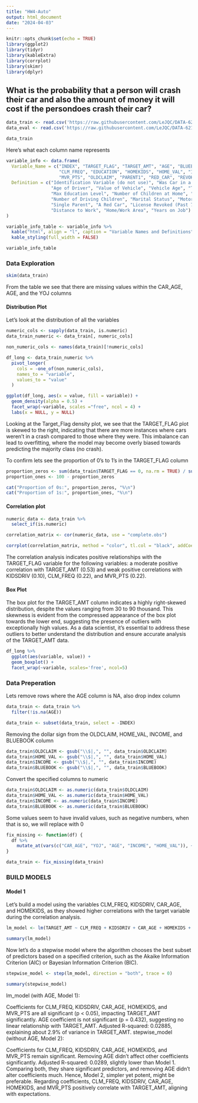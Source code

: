 ```yaml
---
title: "HW4-Auto"
output: html_document
date: "2024-04-03"
---
```


```r
knitr::opts_chunk$set(echo = TRUE)
library(ggplot2)
library(tidyr)
library(kableExtra)
library(corrplot)
library(skimr)
library(dplyr)
```
## What is the probability that a person will crash their car and also the amount of money it will cost if the persondoes crash their car?

```r
data_train <- read.csv('https://raw.githubusercontent.com/LeJQC/DATA-621-Group-2/main/HW4/insurance_training_data.csv')
data_eval <- read.csv('https://raw.githubusercontent.com/LeJQC/DATA-621-Group-2/main/HW4/insurance-evaluation-data.csv')
```

```r
data_train
```
Here's what each column name represents 
```r
variable_info <- data.frame(
  Variable_Name = c("INDEX", "TARGET_FLAG", "TARGET_AMT", "AGE", "BLUEBOOK", "CAR_AGE", "CAR_TYPE", "CAR_USE", 
                    "CLM_FREQ", "EDUCATION", "HOMEKIDS", "HOME_VAL", "INCOME", "JOB", "KIDSDRIV", "MSTATUS", 
                    "MVR_PTS", "OLDCLAIM", "PARENT1", "RED_CAR", "REVOKED", "SEX", "TIF", "TRAVTIME", "URBANICITY", "YOJ"),
  Definition = c("Identification Variable (do not use)", "Was Car in a crash?", "If car was in a crash, what was the cost", 
                 "Age of Driver", "Value of Vehicle", "Vehicle Age", "Type of Car", "Vehicle Use", "Number of Claims (Past 5 Years)",
                 "Max Education Level", "Number of Children at Home", "Home Value", "Income", "Job Category", 
                 "Number of Driving Children", "Marital Status", "Motor Vehicle Record Points", "Total Claims (Past 5 Years)", 
                 "Single Parent", "A Red Car", "License Revoked (Past 7 Years)", "Gender", "Time in Force", 
                 "Distance to Work", "Home/Work Area", "Years on Job")
)

variable_info_table <- variable_info %>%
  kable("html", align = "l", caption = "Variable Names and Definitions") %>%
  kable_styling(full_width = FALSE)

variable_info_table
```

### Data Exploration
```r
skim(data_train)
```
From the table we see that there are missing values within the CAR_AGE, AGE, and the YOJ columns

#### Distribution Plot 
Let's look at the distribution of all the variables 
```r
numeric_cols <- sapply(data_train, is.numeric)
data_train_numeric <- data_train[, numeric_cols]

non_numeric_cols <- names(data_train)[!numeric_cols]

df_long <- data_train_numeric %>%
  pivot_longer(
    cols = -one_of(non_numeric_cols),
    names_to = "variable",
    values_to = "value"
  )

ggplot(df_long, aes(x = value, fill = variable)) + 
  geom_density(alpha = 0.5) +  
  facet_wrap(~variable, scales ="free", ncol = 4) +
  labs(x = NULL, y = NULL)  
```
 
Looking at the Target_Flag density plot, we see that the TARGET_FLAG plot is skewed to the right, indicating that there are more instances where cars weren't in a crash compared to those where they were. This imbalance can lead to overfitting, where the model may become overly biased towards predicting the majority class (no crash).

To confirm lets see the proportion of 0's to 1's in the TARGET_FLAG column 
```r
proportion_zeros <- sum(data_train$TARGET_FLAG == 0, na.rm = TRUE) / sum(!is.na(data_train$TARGET_FLAG)) * 100
proportion_ones <- 100 - proportion_zeros

cat("Proportion of 0s:", proportion_zeros, "%\n")
cat("Proportion of 1s:", proportion_ones, "%\n")
```


#### Correlation plot 
```r
numeric_data <- data_train %>% 
  select_if(is.numeric)

correlation_matrix <- cor(numeric_data, use = "complete.obs")

corrplot(correlation_matrix, method = "color", tl.col = "black", addCoef.col = "black", number.cex = 0.5)
```

The correlation analysis indicates positive relationships with the TARGET_FLAG variable for the following variables: a moderate positive correlation with TARGET_AMT (0.53) and weak positive correlations with KIDSDRIV (0.10), CLM_FREQ (0.22), and MVR_PTS (0.22).

#### Box Plot 

The box plot for the TARGET_AMT column indicates a highly right-skewed distribution, despite the values ranging from 30 to 90 thousand. This skewness is evident from the compressed appearance of the box plot towards the lower end, suggesting the presence of outliers with exceptionally high values. As a data scientist, it's essential to address these outliers to better understand the distribution and ensure accurate analysis of the TARGET_AMT data.
```r
df_long %>% 
  ggplot(aes(variable, value)) + 
  geom_boxplot() + 
  facet_wrap(~variable, scales='free', ncol=5)
```

### Data Preperation

Lets remove rows where the AGE column is NA, also drop index column
```r
data_train <- data_train %>%
  filter(!is.na(AGE))

data_train <- subset(data_train, select = -INDEX)
```

Removing the dollar sign from the OLDCLAIM, HOME_VAL, INCOME, and BLUEBOOK column
```r
data_train$OLDCLAIM <- gsub("\\$|,", "", data_train$OLDCLAIM)
data_train$HOME_VAL <- gsub("\\$|,", "", data_train$HOME_VAL)
data_train$INCOME <- gsub("\\$|,", "", data_train$INCOME)
data_train$BLUEBOOK <- gsub("\\$|,", "", data_train$BLUEBOOK)
```


Convert the specified columns to numeric
```r
data_train$OLDCLAIM <- as.numeric(data_train$OLDCLAIM)
data_train$HOME_VAL <- as.numeric(data_train$HOME_VAL)
data_train$INCOME <- as.numeric(data_train$INCOME)
data_train$BLUEBOOK <- as.numeric(data_train$BLUEBOOK)
```


Some values  seem to have invalid values, such as negative numbers, when that is so, we will replace with 0
```r
fix_missing <- function(df) {
  df %>% 
    mutate_at(vars(c("CAR_AGE", "YOJ", "AGE", "INCOME", "HOME_VAL")), ~ifelse(. < 0, median(., na.rm = TRUE), .))
}

data_train <- fix_missing(data_train)
```

### BUILD MODELS

#### Model 1
Let's build a model using the variables CLM_FREQ, KIDSDRIV, CAR_AGE, and HOMEKIDS, as they showed higher correlations with the target variable during the correlation analysis.
```r
lm_model <- lm(TARGET_AMT ~ CLM_FREQ + KIDSDRIV + CAR_AGE + HOMEKIDS + MVR_PTS + AGE, data = data_train)

summary(lm_model)
```
Now let's do a stepwise model where the algorithm chooses the best subset of predictors based on a specified criterion, such as the Akaike Information Criterion (AIC) or Bayesian Information Criterion (BIC).
```r
stepwise_model <- step(lm_model, direction = "both", trace = 0)

summary(stepwise_model)
```
lm_model (with AGE, Model 1):

Coefficients for CLM_FREQ, KIDSDRIV, CAR_AGE, HOMEKIDS, and MVR_PTS are all significant (p < 0.05), impacting TARGET_AMT significantly.
AGE coefficient is not significant (p = 0.432), suggesting no linear relationship with TARGET_AMT.
Adjusted R-squared: 0.02885, explaining about 2.9% of variance in TARGET_AMT.
stepwise_model (without AGE, Model 2):

Coefficients for CLM_FREQ, KIDSDRIV, CAR_AGE, HOMEKIDS, and MVR_PTS remain significant.
Removing AGE didn't affect other coefficients significantly.
Adjusted R-squared: 0.0289, slightly lower than Model 1.
Comparing both, they share significant predictors, and removing AGE didn't alter coefficients much. Hence, Model 2, simpler yet potent, might be preferable. Regarding coefficients, CLM_FREQ, KIDSDRIV, CAR_AGE, HOMEKIDS, and MVR_PTS positively correlate with TARGET_AMT, aligning with expectations.
